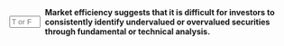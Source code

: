 ::: {.question-block}

<form onsubmit="event.preventDefault(); checkAnswerBox('module5_tf_q18','T')" style="display: flex; align-items: center; gap: 8px;">
<input type="text" id="module5_tf_q18" name="module5_tf_q18" maxlength="1" placeholder="T or F" style="width: 55px;" data-correct-answer="T" /> 
<label for="module5_tf_q18"><strong>Market efficiency suggests that it is difficult for investors to consistently identify undervalued or overvalued securities through fundamental or technical analysis.</strong></label>
</form>

<div id="feedback-module5_tf_q18" class="feedback" data-status="" style="display:none;">
This is TRUE. Market efficiency means arbitrage opportunities are rare and fleeting.
</div>

:::
